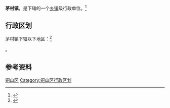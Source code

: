 {{中国乡级行政区|32/03/12/119/000}}

'''茅村镇'''，是{{PRC admin/fullname|32/03/12/119/000|3}}下辖的一个[[乡镇|乡镇]]级行政单位。<ref>{{PRC admin/ref sgc|{{PRC admin/parent|32/03/12/119/000}}}}</ref>

== 行政区划 ==

茅村镇下辖以下地区：<ref>{{PRC admin/ref sgc|32/03/12/119/000}}</ref>

{{PRC admin/children|32/03/12/119/000}}。

== 参考资料 ==

{{reflist}}

{{江苏省徐州市铜山区行政区划}}
{{江苏行政区划小作品}}
[[Category:徐州建制镇|铜山区]]
[[Category:铜山区行政区划|Category:铜山区行政区划]]